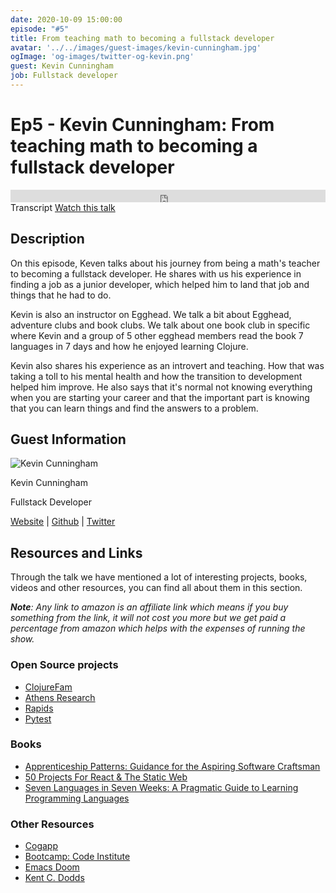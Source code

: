 ```yaml
---
date: 2020-10-09 15:00:00
episode: "#5"
title: From teaching math to becoming a fullstack developer
avatar: '../../images/guest-images/kevin-cunningham.jpg'
ogImage: 'og-images/twitter-og-kevin.png'
guest: Kevin Cunningham
job: Fullstack developer
---
```




# Ep5 - Kevin Cunningham: From teaching math to becoming a fullstack developer

<div class="soundcloud-iframe">
    <iframe class="mb-0" width="100%" height="20" scrolling="no" frameborder="no" allow="autoplay" src="https://w.soundcloud.com/player/?url=https%3A//api.soundcloud.com/tracks/907735096&color=%23fc4056&inverse=true&auto_play=false&show_user=true"></iframe>
</div>

<Link class="link-button mr-5" to="/transcripts/ep5-kevin-cunningham/">Transcript</Link>
<a class="link-button" href="https://youtu.be/CDC2UCUub9g">Watch this talk</a>


## Description

On this episode, Keven talks about his journey from being a math's teacher to becoming a fullstack developer. He shares with us his experience in finding a job as a junior developer, which helped him to land that job and things that he had to do.

Kevin is also an instructor on Egghead. We talk a bit about Egghead, adventure clubs and book clubs. We talk about one book club in specific where Kevin and a group of 5 other egghead members read the book 7 languages in 7 days and how he enjoyed learning Clojure.

Kevin also shares his experience as an introvert and teaching.  How that was taking a toll to his mental health and how the transition to development helped him improve. He also says that it's normal not knowing everything when you are starting your career and that the important part is knowing that you can learn things and find the answers to a problem.

## Guest Information

<div className="episode-card">
    <img src="https://landingintech.com/kevin-cunningham.jpg" alt="Kevin Cunningham" class="guest-avatar" />
    <div className="mx-8 pt-5">
        <p className="episode-title text-xl">Kevin Cunningham</p>
        <p>Fullstack Developer</p>
        <p>
            <a href="https://www.kevincunningham.co.uk/"> Website</a> | <a href="https://github.com/doingandlearning"> Github</a> | <a href="https://twitter.com/dolearning"> Twitter</a>
        </p>
    </div>
</div>

## Resources and Links

Through the talk we have mentioned a lot of interesting projects, books, videos and other resources, you can find all about them in this section.

_**Note**: Any link to amazon is an affiliate link which means if you buy something from the link, it will not cost you more but we get paid a percentage from amazon which helps with the expenses of running the show._

### Open Source projects

- [ClojureFam](https://github.com/athensresearch/ClojureFam)
- [Athens Research](https://github.com/athensresearch/athens)
- [Rapids](https://github.com/rapidsai)
- [Pytest](https://github.com/pytest-dev/pytest/)

### Books

- [Apprenticeship Patterns: Guidance for the Aspiring Software Craftsman](https://amzn.to/33JHtQL)
- [50 Projects For React & The Static Web ](https://50reactprojects.com/)
- [Seven Languages in Seven Weeks: A Pragmatic Guide to Learning Programming Languages](https://amzn.to/3deWugE)

### Other Resources

- [Cogapp](https://www.cogapp.com)
- [Bootcamp: Code Institute](https://codeinstitute.net/)
- [Emacs Doom](https://coiled.io/)
- [Kent C. Dodds](https://kentcdodds.com/)
